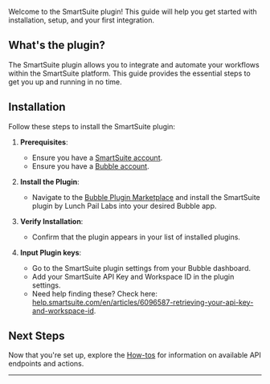 
Welcome to the SmartSuite plugin! This guide will help you get started with installation, setup, and your first integration.

## What's the plugin?

The SmartSuite plugin allows you to integrate and automate your workflows within the SmartSuite platform. This guide provides the essential steps to get you up and running in no time.

## Installation

Follow these steps to install the SmartSuite plugin:

1. **Prerequisites**:

   - Ensure you have a [SmartSuite account](https://app.smartsuite.com/authenticate/signup).
   - Ensure you have a [Bubble account](https://bubble.io/login?mode=signup).

2. **Install the Plugin**:

   - Navigate to the [Bubble Plugin Marketplace](https://bubble.io/plugin/smartsuite-by-lunch-pail-labs-1720811282326x849108788759232500) and install the SmartSuite plugin by Lunch Pail Labs into your desired Bubble app.

3. **Verify Installation**:

   - Confirm that the plugin appears in your list of installed plugins.

4. **Input Plugin keys**:

   - Go to the SmartSuite plugin settings from your Bubble dashboard.
   - Add your SmartSuite API Key and Workspace ID in the plugin settings.
   - Need help finding these? Check here: [help.smartsuite.com/en/articles/6096587-retrieving-your-api-key-and-workspace-id](https://help.smartsuite.com/en/articles/6096587-retrieving-your-api-key-and-workspace-id).

## Next Steps

Now that you're set up, explore the [How-tos](/bubble/smartsuite/how-tos/get-record-structure) for information on available API endpoints and actions.

---

<smartsuiteFooter />
